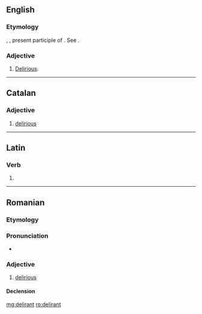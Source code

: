 {{also|délirant}}
==English==

===Etymology===
{{etyl|la|en}} {{lena}} {{term|delirans|dēlīrāns|lang=la}}, {{term|delirantis|dēlīrantis|lang=la}}, present participle of {{term|deliro|dēlīrō|lang=la}}. See {{term|delirium|lang=en}}.

===Adjective===
{{en-adj}}

# {{obsolete}} [[delirious|Delirious]].
#: {{rfquotek|Owen}}

{{Webster 1913}}

----

==Catalan==

===Adjective===
{{ca-adj|mf}}

# [[delirious]]

----

==Latin==

===Verb===
{{la-verb-form|dēlīrant}}

# {{conjugation of|deliro|dēlīrō|3|p|pres|act|ind|lang=la}}

----

==Romanian==

===Etymology===
{{etyl|fr|ro}} {{term|délirant|lang=fr}}

===Pronunciation===
* {{IPA|[deliˈrant]|lang=ro}}

===Adjective===
{{ro-adj|4}}

# [[delirious]]

====Declension====
{{ro-adj-4|mpl=deliranți}}

[[mg:delirant]]
[[ro:delirant]]
